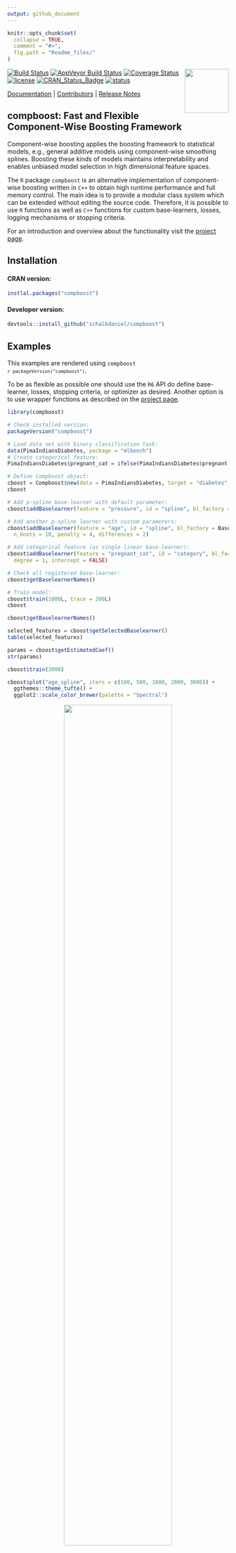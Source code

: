 ```yaml
---
output: github_document
---
```


<!-- README.md is generated from README.Rmd. Please edit that file -->

```r
knitr::opts_chunk$set(
  collapse = TRUE,
  comment = "#>",
  fig.path = "Readme_files/"
)
```

<img align="right" src="docs/images/cboost_hexagon.png" width="100px">

[![Build Status](https://travis-ci.org/schalkdaniel/compboost.svg?branch=master)](https://travis-ci.org/schalkdaniel/compboost) [![AppVeyor Build Status](https://ci.appveyor.com/api/projects/status/github/schalkdaniel/compboost?branch=master&svg=true)](https://ci.appveyor.com/project/schalkdaniel/compboost) [![Coverage Status](https://coveralls.io/repos/github/schalkdaniel/compboost/badge.svg?branch=master)](https://coveralls.io/github/schalkdaniel/compboost?branch=master) [![license](https://img.shields.io/github/license/mashape/apistatus.svg?maxAge=2592000)](#license) [![CRAN_Status_Badge](http://www.r-pkg.org/badges/version/compboost)](https://cran.r-project.org/package=compboost) [![status](http://joss.theoj.org/papers/94cfdbbfdfc8796c5bdb1a74ee59fcda/status.svg)](http://joss.theoj.org/papers/94cfdbbfdfc8796c5bdb1a74ee59fcda)

[Documentation](https://compboost.org) |
[Contributors](CONTRIBUTORS.md) |
[Release Notes](NEWS.md)

## compboost: Fast and Flexible Component-Wise Boosting Framework

Component-wise boosting applies the boosting framework to
statistical models, e.g., general additive models using component-wise smoothing 
splines. Boosting these kinds of models maintains interpretability and enables 
unbiased model selection in high dimensional feature spaces. 

The `R` package `compboost` is an alternative implementation of component-wise
boosting written in `C++` to obtain high runtime
performance and full memory control. The main idea is to provide a modular
class system which can be extended without editing the
source code. Therefore, it is possible to use `R` functions as well as
`C++` functions for custom base-learners, losses, logging mechanisms or 
stopping criteria.

For an introduction and overview about the functionality visit the [project page](https://schalkdaniel.github.io/compboost/).

## Installation

#### CRAN version:

```r
instlal.packages("compboost")
```

#### Developer version:

```r
devtools::install_github("schalkdaniel/compboost")
```

## Examples

This examples are rendered using <code>compboost `r packageVersion("compboost")`</code>.

To be as flexible as possible one should use the `R6` API do define base-learner, losses, stopping criteria, or optimizer as desired. Another option is to use wrapper functions as described on the [project page](https://schalkdaniel.github.io/compboost/).

```r
library(compboost)

# Check installed version:
packageVersion("compboost")

# Load data set with binary classification task:
data(PimaIndiansDiabetes, package = "mlbench")
# Create categorical feature:
PimaIndiansDiabetes$pregnant_cat = ifelse(PimaIndiansDiabetes$pregnant == 0, "no", "yes")

# Define Compboost object:
cboost = Compboost$new(data = PimaIndiansDiabetes, target = "diabetes", loss = LossBinomial$new())
cboost

# Add p-spline base-learner with default parameter:
cboost$addBaselearner(feature = "pressure", id = "spline", bl_factory = BaselearnerPSpline)

# Add another p-spline learner with custom parameters:
cboost$addBaselearner(feature = "age", id = "spline", bl_factory = BaselearnerPSpline, degree = 3, 
  n_knots = 10, penalty = 4, differences = 2)

# Add categorical feature (as single linear base-learner):
cboost$addBaselearner(feature = "pregnant_cat", id = "category", bl_factory = BaselearnerPolynomial,
  degree = 1, intercept = FALSE)

# Check all registered base-learner:
cboost$getBaselearnerNames()

# Train model:
cboost$train(1000L, trace = 200L)
cboost

cboost$getBaselearnerNames()

selected_features = cboost$getSelectedBaselearner()
table(selected_features)

params = cboost$getEstimatedCoef()
str(params)

cboost$train(3000)

cboost$plot("age_spline", iters = c(100, 500, 1000, 2000, 3000)) +
  ggthemes::theme_tufte() + 
  ggplot2::scale_color_brewer(palette = "Spectral")
```
<p align="center">
  <img src="Readme_files/cboost-1.png" width="70%" />
</p>  


## Benchmark

To get an idea of the performance of compboost, we have conduct a small benchmark in which compboost is compared with mboost. For this purpose, the runtime behavior and memory consumption of the two packages were compared. The results of the benchmark can be read [here](https://github.com/schalkdaniel/compboost/tree/master/benchmark).

## Citing

To cite `compboost` in publications, please use:

> Schalk et al., (2018). compboost: Modular Framework for Component-Wise Boosting. Journal of Open Source Software, 3(30), 967, https://doi.org/10.21105/joss.00967

```
@article{schalk2018compboost,
  author = {Daniel Schalk, Janek Thomas, Bernd Bischl},
  title = {compboost: Modular Framework for Component-Wise Boosting},
  URL = {https://doi.org/10.21105/joss.00967},
  year = {2018},
  publisher = {Journal of Open Source Software},
  volume = {3},
  number = {30},
  pages = {967},
  journal = {JOSS}
}
```

## Testing

### On your local machine

In order to test the pacakge functionality you can use devtools to test the pacakge on your local machine:

```r
devtools::test()
```


### Using docker

You can test the package locally using docker and the [`compboost-test` repository](https://hub.docker.com/r/schalkdaniel/compboost-test/):

-   Latest `R` release:
    ```
    docker run schalkdaniel/compboost-test
    ```

-   Latest `R` devel build:
    ```
    docker run schalkdaniel/compboost-test:devel
    ```
